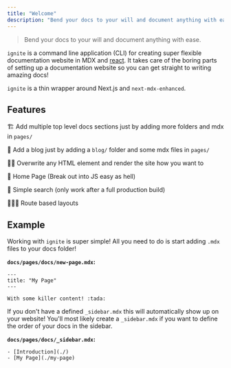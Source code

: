 ```yaml
---
title: "Welcome"
description: "Bend your docs to your will and document anything with ease"
---
```


> Bend your docs to your will and document anything with ease.

`ignite` is a command line application (CLI) for creating super flexible documentation website in MDX and [react](https://reactjs.org/).
It takes care of the boring parts of setting up a documentation website so you can get straight to writing amazing docs!

`ignite` is a thin wrapper around Next.js and `next-mdx-enhanced`.

## Features

🏗 Add multiple top level docs sections just by adding more folders and mdx in `pages/`

🎯 Add a blog just by adding a `blog/` folder and some mdx files in `pages/`

💅🏼 Overwrite any HTML element and render the site how you want to

📖 Home Page (Break out into JS easy as hell)

🧸 Simple search (only work after a full production build)

👮🏼‍♀️ Route based layouts

## Example

Working with `ignite` is super simple!
All you need to do is start adding `.mdx` files to your docs folder!

**`docs/pages/docs/new-page.mdx`:**

```mdx
---
title: "My Page"
---

With some killer content! :tada:
```

If you don't have a defined `_sidebar.mdx` this will automatically show up on your website!
You'll most likely create a `_sidebar.mdx` if you want to define the order of your docs in the sidebar.

**`docs/pages/docs/_sidebar.mdx`:**

```mdx
- [Introduction](./)
- [My Page](./my-page)
```
